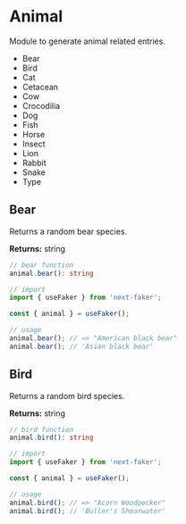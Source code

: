 # Animal

Module to generate animal related entries.

* Bear
* Bird
* Cat
* Cetacean
* Cow
* Crocodilia
* Dog
* Fish
* Horse
* Insect
* Lion
* Rabbit
* Snake
* Type

## Bear

Returns a random bear species.

**Returns:** string

```ts
// bear function
animal.bear(): string

// import
import { useFaker } from 'next-faker';

const { animal } = useFaker();

// usage
animal.bear(); // => "American black bear"
animal.bear(); // 'Asian black bear'
```

## Bird

Returns a random bird species.

**Returns:** string

```ts
// bird function
animal.bird(): string

// import
import { useFaker } from 'next-faker';

const { animal } = useFaker();

// usage
animal.bird(); // => "Acorn Woodpecker"
animal.bird(); // 'Buller's Shearwater'
```
